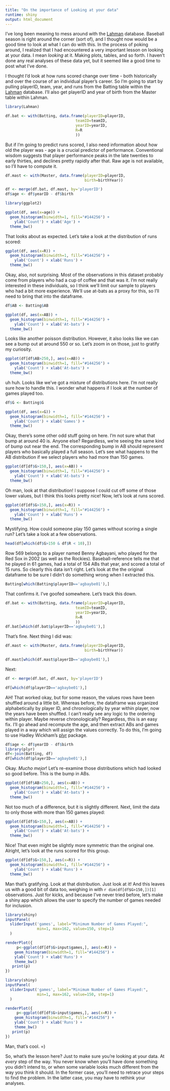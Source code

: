 ```yaml
---
title: "On the importance of Looking at your data"
runtime: shiny
output: html_document
---
```


I've long been meaning to mess around with the [Lahman][ref1] database.  Baseball season is right around the corner (sort of), and I thought now would be a good time to look at what I can do with this.  In the process of poking around, I realized that I had encountered a very important lesson on looking at your data.  I mean *looking* at it.  Making plots, tables, and so forth.  I haven't done any real analyses of these data yet, but it seemed like a good time to post what I've done.

I thought I'd look at how runs scored change over time - both historically and over the course of an individual player's career.  So I'm going to start by pulling playerID, team, year, and runs from the Batting table within the [Lahman][ref1] database.  I'll also get playerID and year of birth from the Master table within Lahman.

```r
library(Lahman)

df.bat <- with(Batting, data.frame(playerID=playerID,
                               teamID=teamID,
                               yearID=yearID,
                               R=R
                               ))
```

But if I'm going to predict runs scored, I also need information about how old the player was - age is a crucial predictor of performance.  Conventional wisdom suggests that player performance peaks in the late twenties to early thirties, and declines pretty rapidly after that.  Raw age is not available, so I'll have to compute it.

```r
df.mast <- with(Master, data.frame(playerID=playerID, 
                                   birth=birthYear))

df <- merge(df.bat, df.mast, by='playerID')
df$age <- df$yearID - df$birth

library(ggplot2)

ggplot(df, aes(x=age)) + 
  geom_histogram(binwidth=1, fill="#144256") +
    ylab('Count') + xlab('Age') +
  theme_bw()
```

That looks about as expected.  Let's take a look at the distribution of runs scored:

```r
ggplot(df, aes(x=R)) + 
  geom_histogram(binwidth=1, fill="#144256") +
    ylab('Count') + xlab('Runs') +
  theme_bw()
```

Okay, also, not surprising.  Most of the observations in this dataset probably come from players who had a cup of coffee and that was it.  I'm not really interested in these individuals, so I think we'll limit our sample to players who had a bit more experience.  We'll use at-bats as a proxy for this, so I'll need to bring that into the dataframe.

```r
df$AB <- Batting$AB

ggplot(df, aes(x=AB)) + 
  geom_histogram(binwidth=1, fill="#144256") +
    ylab('Count') + xlab('At-bats') +
  theme_bw()
```

Looks like another poisson distribution.  However, it also looks like we can see a bump out at around 550 or so.  Let's zoom in on those, just to gratify my curiosity.

```r
ggplot(df[df$AB>250,], aes(x=AB)) + 
  geom_histogram(binwidth=1, fill="#144256") +
    ylab('Count') + xlab('At-bats') +
  theme_bw()
```

uh huh.  Looks like we've got a mixture of distributions here.  I'm not really sure how to handle this.  I wonder what happens if I look at the number of games played too.

```r
df$G <- Batting$G

ggplot(df, aes(x=G)) + 
  geom_histogram(binwidth=1, fill="#144256") +
    ylab('Count') + xlab('Games') +
  theme_bw()
```

Okay, there's some other odd stuff going on here.  I'm not sure what that bump at around 40 is.  Anyone else?  Regardless, we're seeing the same kind of bump out near the end.  The corresponding bump in AB should represent players who basically played a full season.  Let's see what happens to the AB distribution if we select players who had more than 150 games.

```r
ggplot(df[df$G>150,], aes(x=AB)) + 
  geom_histogram(binwidth=1, fill="#144256") +
    ylab('Count') + xlab('At-bats') +
  theme_bw()
```

Oh man, look at that distribution!  I suppose I could cut off some of those lower values, but I think this looks pretty nice!  Now, let's look at runs scored.  

```r
ggplot(df[df$G>150,], aes(x=R)) + 
  geom_histogram(binwidth=1, fill="#144256") +
    ylab('Count') + xlab('Runs') +
  theme_bw()
```

Mystifying.  How could someone play 150 games without scoring a single run?  Let's take a look at a few observations.

```r
head(df[which(df$G>150 & df$R < 10),])
```

Row 569 belongs to a player named Benny Agbayani, who played for the Red Sox in 2002 (as well as the Rockies).  Baseball-reference tells me that he played in 61 games, had a total of 154 ABs that year, and scored a total of 15 runs.  So clearly this data isn't right.  Let's look at the the original dataframe to be sure I didn't do something wrong when I extracted this.

```r
Batting[which(Batting$playerID=='agbaybe01'),]
```

That confirms it.  I've goofed somewhere.  Let's track this down.

```r
df.bat <- with(Batting, data.frame(playerID=playerID,
                               teamID=teamID,
                               yearID=yearID,
                               R=R
                               ))
df.bat[which(df.bat$playerID=='agbaybe01'),]
```

That's fine.  Next thing I did was:

```r
df.mast <- with(Master, data.frame(playerID=playerID, 
                                   birth=birthYear))

df.mast[which(df.mast$playerID=='agbaybe01'),]
```

Next:

```r
df <- merge(df.bat, df.mast, by='playerID')

df[which(df$playerID=='agbaybe01'),]
```

AH!  That worked okay, but for some reason, the values rows have been shuffled around a little bit.  Whereas before, the dataframe was organized alphabetically by player ID, and chronologically by year within player, now the years have been shuffled.  I can't really see any logic to the ordering within player.  Maybe reverse chronologically?  Regardless, this is an easy fix.  I'll go ahead and recompute the age, and then extract ABs and games played in a way which will assign the values correctly.  To do this, I'm going to use Hadley Wickham's [plyr][ref2] package.  

```r
df$age <- df$yearID - df$birth
library(plyr)
df<-join(Batting, df)
df[which(df$playerID=='agbaybe01'),]
```

Okay.  *Mucho mejor*!  Let's re-examine those distributions which had looked so good before.  This is the bump in ABs.

```r
ggplot(df[df$AB>250,], aes(x=AB)) + 
  geom_histogram(binwidth=1, fill="#144256") +
    ylab('Count') + xlab('At-bats') +
  theme_bw()
```

Not too much of a difference, but it is slightly different.  Next, limit the data to only those with more than 150 games played:

```r
ggplot(df[df$G>150,], aes(x=AB)) + 
  geom_histogram(binwidth=1, fill="#144256") +
    ylab('Count') + xlab('At-bats') +
  theme_bw()
```

Nice!  That even might be slightly more symmetric than the original one.  Alright, let's look at the runs scored for this group.

```r
ggplot(df[df$G>150,], aes(x=R)) + 
  geom_histogram(binwidth=1, fill="#144256") +
    ylab('Count') + xlab('Runs') +
  theme_bw()
```

Man that's gratifying.  Look at that distribution.  Just look at it!  And this leaves us with a good bit of data too, weighing in with `r dim(df[df$G>150,])[1]` observations.  Just for kicks, and because I've never tried before, let's make a shiny app which allows the user to specify the number of games needed for inclusion.

```r
library(shiny)
inputPanel(
  sliderInput('games', label="Minimum Number of Games Played:",
              min=1, max=162, value=150, step=1)
  )

renderPlot({
     p<-ggplot(df[df$G>input$games,], aes(x=R)) + 
    geom_histogram(binwidth=1, fill="#144256") +
    ylab('Count') + xlab('Runs') +
    theme_bw()
   print(p)
})
```

```r
library(shiny)
inputPanel(
  sliderInput('games', label="Minimum Number of Games Played:",
              min=1, max=162, value=150, step=1)
  )

renderPlot({
     p<-ggplot(df[df$G>input$games,], aes(x=R)) + 
    geom_histogram(binwidth=1, fill="#144256") +
    ylab('Count') + xlab('Runs') +
    theme_bw()
   print(p)
})
```
Man, that's cool.  =)

So, what's the lesson here?  Just to make sure you're looking at your data.  At *every* step of the way.  You never know when you'll have done something you didn't intend to, or when some variable looks much different from the way you think it should.  In the former case, you'll need to retrace your steps to find the problem.  In the latter case, you may have to rethink your analyses.

[ref1]:  <http://cran.r-project.org/web/packages/Lahman/index.html>
[ref2]:  <http://cran.r-project.org/web/packages/plyr/index.html>